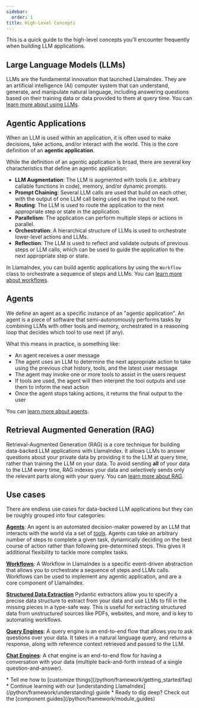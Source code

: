 ```yaml
---
sidebar:
  order: 1
title: High-Level Concepts
---
```


This is a quick guide to the high-level concepts you'll encounter frequently when building LLM applications.

## Large Language Models (LLMs)

LLMs are the fundamental innovation that launched LlamaIndex. They are an artificial intelligence (AI) computer system that can understand, generate, and manipulate natural language, including answering questions based on their training data or data provided to them at query time. You can [learn more about using LLMs](/python/framework/understanding/using_llms).

## Agentic Applications

When an LLM is used within an application, it is often used to make decisions, take actions, and/or interact with the world. This is the core definition of an **agentic application**.

While the definition of an agentic application is broad, there are several key characteristics that define an agentic application:

- **LLM Augmentation**: The LLM is augmented with tools (i.e. arbitrary callable functions in code), memory, and/or dynamic prompts.
- **Prompt Chaining**: Several LLM calls are used that build on each other, with the output of one LLM call being used as the input to the next.
- **Routing**: The LLM is used to route the application to the next appropriate step or state in the application.
- **Parallelism**: The application can perform multiple steps or actions in parallel.
- **Orchestration**: A hierarchical structure of LLMs is used to orchestrate lower-level actions and LLMs.
- **Reflection**: The LLM is used to reflect and validate outputs of previous steps or LLM calls, which can be used to guide the application to the next appropriate step or state.

In LlamaIndex, you can build agentic applications by using the `Workflow` class to orchestrate a sequence of steps and LLMs. You can [learn more about workflows](/python/framework/understanding/workflows).

## Agents

We define an agent as a specific instance of an "agentic application". An agent is a piece of software that semi-autonomously performs tasks by combining LLMs with other tools and memory, orchestrated in a reasoning loop that decides which tool to use next (if any).

What this means in practice, is something like:

- An agent receives a user message
- The agent uses an LLM to determine the next appropriate action to take using the previous chat history, tools, and the latest user message
- The agent may invoke one or more tools to assist in the users request
- If tools are used, the agent will then interpret the tool outputs and use them to inform the next action
- Once the agent stops taking actions, it returns the final output to the user

You can [learn more about agents](/python/framework/understanding/agent).

## Retrieval Augmented Generation (RAG)

Retrieval-Augmented Generation (RAG) is a core technique for building data-backed LLM applications with LlamaIndex. It allows LLMs to answer questions about your private data by providing it to the LLM at query time, rather than training the LLM on your data. To avoid sending **all** of your data to the LLM every time, RAG indexes your data and selectively sends only the relevant parts along with your query. You can [learn more about RAG](/python/framework/understanding/rag).

## Use cases

There are endless use cases for data-backed LLM applications but they can be roughly grouped into four categories:

[**Agents**](/python/framework/module_guides/deploying/agents):
An agent is an automated decision-maker powered by an LLM that interacts with the world via a set of [tools](/python/framework/module_guides/deploying/agents/tools). Agents can take an arbitrary number of steps to complete a given task, dynamically deciding on the best course of action rather than following pre-determined steps. This gives it additional flexibility to tackle more complex tasks.

[**Workflows**](/python/framework/module_guides/workflow):
A Workflow in LlamaIndex is a specific event-driven abstraction that allows you to orchestrate a sequence of steps and LLMs calls. Workflows can be used to implement any agentic application, and are a core component of LlamaIndex.

[**Structured Data Extraction**](/python/framework/use_cases/extraction)
Pydantic extractors allow you to specify a precise data structure to extract from your data and use LLMs to fill in the missing pieces in a type-safe way. This is useful for extracting structured data from unstructured sources like PDFs, websites, and more, and is key to automating workflows.

[**Query Engines**](/python/framework/module_guides/deploying/query_engine):
A query engine is an end-to-end flow that allows you to ask questions over your data. It takes in a natural language query, and returns a response, along with reference context retrieved and passed to the LLM.

[**Chat Engines**](/python/framework/module_guides/deploying/chat_engines):
A chat engine is an end-to-end flow for having a conversation with your data (multiple back-and-forth instead of a single question-and-answer).

<Aside type="tip">
  * Tell me how to [customize things](/python/framework/getting_started/faq) *
  Continue learning with our [understanding
  LlamaIndex](/python/framework/understanding) guide * Ready to dig deep? Check
  out the [component guides](/python/framework/module_guides)
</Aside>
